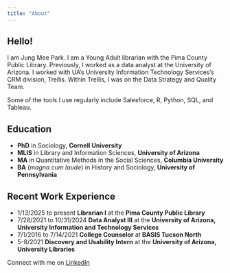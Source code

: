 ```yaml
---
title: "About"
---
```


## Hello!

I am Jung Mee Park. I am a Young Adult librarian with the Pima County Public Library. Previously, I worked as a data analyst at the University of Arizona. I worked with UA's University Information Technology Services's CRM division, Trellis. Within Trellis, I was on the Data Strategy and Quality Team.

Some of the tools I use regularly include Salesforce, R, Python, SQL, and Tableau.

## Education

-   **PhD** in Sociology, **Cornell University**
-   **MLIS** in Library and Information Sciences, **University of Arizona**
-   **MA** in Quantitative Methods in the Social Sciences, **Columbia University**
-   **BA** (*magna cum laude*) in History and Sociology, **University of Pennsylvania**

## Recent Work Experience
-   1/13/2025 to present **Librarian I** at the **Pima County Public Library**
-   7/28/2021 to 10/31/2024 **Data Analyst III** at the **University of Arizona, University Information and Technology Services**
-   7/1/2016 to 7/14/2021 **College Counselor** at **BASIS Tucson North**
-   5-8/2021 **Discovery and Usability Intern** at the **University of Arizona, University Libraries**

Connect with me on [LinkedIn](https://www.linkedin.com/in/jmp243/)
